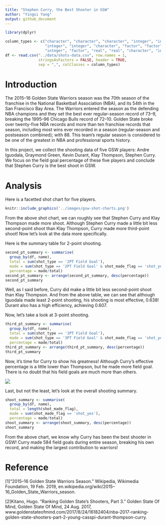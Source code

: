 ```yaml
---
title: "Stephen Curry, the Best Shooter in GSW"
author: "Yingxi Yang"
output: github_document
---
```

```r
library(dplyr)
```
```r
column_types <- c("character", "character", "character", "integer", "integer",
                  "integer", "integer", "character", "factor", "factor", 
                  "integer", "factor", "real", "real", "character", "integer")
df <- read.csv("../data/shots-data.csv", row.names = 1, 
               stringsAsFactors = FALSE, header = TRUE,
               sep = ",", colClasses = column_types)
```

# Introduction

The 2015–16 Golden State Warriors season was the 70th season of the franchise in the National Basketball Association (NBA), and its 54th in the San Francisco Bay Area. The Warriors entered the season as the defending NBA champions and they set the best ever regular-season record of 73–9, breaking the 1995–96 Chicago Bulls record of 72–10. Golden State broke over twenty-five NBA records and more than ten franchise records that season, including most wins ever recorded in a season (regular-season and postseason combined); with 88. This team's regular season is considered to be one of the greatest in NBA and professional sports history.

In this project, we collect the shooting data of five GSW players: Andre Iguodala, Graymond Green, Kevin Durant, Klay Thompson, Stephen Curry. We focus on the field goal percentage of these five players and conclude that Stephen Curry is the best shoot in GSW.

# Analysis

Here is a facetted shot chart for five players.


```r
knitr::include_graphics('../images/gsw-shot-charts.png')

```


From the above shot chart, we can roughly see that Stephen Curry and Klay Thompson made more shoot. Although Stephen Curry made a little bit less second-point shoot than Klay Thompson, Curry made more third-point shoot! Now let's look at the data more specifically.

Here is the summary table for 2-point shooting.

```r
second_pt_summary <- summarise(
  group_by(df, name), 
  total = sum(shot_type == '2PT Field Goal'), 
  made = sum(shot_type == '2PT Field Goal' & shot_made_flag == 'shot_yes'),
  percentage = made/total)
second_pt_summary <- arrange(second_pt_summary, desc(percentage))
second_pt_summary
```

Well, as I said before, Curry did make a little bit less second-point shoot than Klay Thompson. And from the above table, we can see that although Iguodala made least 2-point shooting, his shooting is most effective, 0.638! Durant also has a high efficiency, achieving 0.607.

Now, let's take a look at 3-point shooting.

```r
third_pt_summary <- summarise(
  group_by(df, name), 
  total = sum(shot_type == '3PT Field Goal'), 
  made = sum(shot_type == '3PT Field Goal' & shot_made_flag == 'shot_yes'),
  percentage = made/total)
third_pt_summary <- arrange(third_pt_summary, desc(percentage))
third_pt_summary
```

Now, it's time for Curry to show his greatness! Although Curry's effective percentage is a little lower than Thompson, but he made more field goal. There is no doubt that his field goals are much more than others. 

![](../images/curry.png)

Last, but not the least, let's look at the overall shooting summary.

```r
shoot_summary <- summarise(
  group_by(df, name), 
  total = length(shot_made_flag), 
  made = sum(shot_made_flag == 'shot_yes'),
  percentage = made/total)
shoot_summary <- arrange(shoot_summary, desc(percentage))
shoot_summary
```

From the above chart, we know why Curry has been the best shooter in GSW! Curry made 584 field goals during entire season, breaking his own record, and making the largest contribution to warriors!

# Reference
[1]“2015–16 Golden State Warriors Season.” Wikipedia, Wikimedia Foundation, 19 Feb. 2019, en.wikipedia.org/wiki/2015–16_Golden_State_Warriors_season.

[2]Kitano, Hugo. “Ranking Golden State's Shooters, Part 3.” Golden State Of Mind, Golden State Of Mind, 24 Aug. 2017, www.goldenstateofmind.com/2017/8/24/16182404/nba-2017-ranking-golden-state-shooters-part-2-young-casspi-durant-thompson-curry.